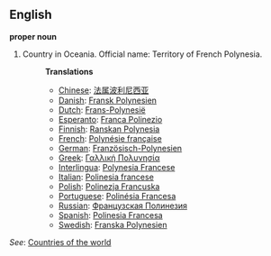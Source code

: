 ==English==

'''proper noun'''

# Country in Oceania. Official name: Territory of French Polynesia.
#:'''Translations'''
#:*[[Chinese]]: [[法属波利尼西亚]]
#:*[[Danish]]: [[Fransk Polynesien]]
#:*[[Dutch]]: [[Frans-Polynesië]]
#:*[[Esperanto]]: [[Franca Polinezio]]
#:*[[Finnish]]: [[Ranskan Polynesia]]
#:*[[French]]: [[Polynésie française]]
#:*[[German]]: [[Französisch-Polynesien]]
#:*[[Greek]]: [[Γαλλική Πολυνησία]]
#:*[[Interlingua]]: [[Polynesia Francese]]
#:*[[Italian]]: [[Polinesia francese]]
#:*[[Polish]]: [[Polinezja Francuska]]
#:*[[Portuguese]]: [[Polinésia Francesa]]
#:*[[Russian]]: [[Французская Полинезия]]
#:*[[Spanish]]: [[Polinesia Francesa]]
#:*[[Swedish]]: [[Franska Polynesien]]

''See'': [[Countries of the world]]